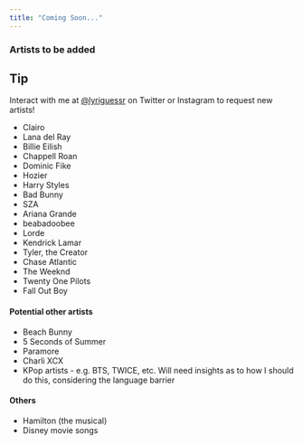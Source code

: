 ```yaml
---
title: "Coming Soon..."
---
```


### Artists to be added 

::: {.callout-tip appearance="simple"}
## Tip
Interact with me at [@lyriguessr](https://x.com/lyriguessr) on Twitter or Instagram to request new artists!
:::

* Clairo
* Lana del Ray
* Billie Eilish
* Chappell Roan
* Dominic Fike
* Hozier
* Harry Styles
* Bad Bunny
* SZA
* Ariana Grande
* beabadoobee
* Lorde
* Kendrick Lamar
* Tyler, the Creator
* Chase Atlantic
* The Weeknd
* Twenty One Pilots
* Fall Out Boy

#### Potential other artists

* Beach Bunny
* 5 Seconds of Summer
* Paramore
* Charli XCX
* KPop artists - e.g. BTS, TWICE, etc. Will need insights as to how I should do this, considering the language barrier

#### Others

* Hamilton (the musical)
* Disney movie songs